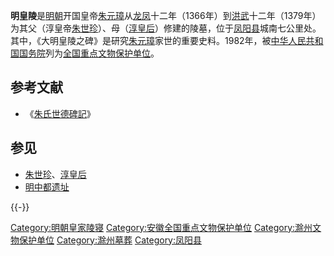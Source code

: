 {{文物保护单位
| 级别 = 全国
| 名称 = 明中都皇故城及皇陵石刻
| 编号 = 2-55
| 分类 = 古建筑及历史纪念建筑物
| 时代 = [[明朝|明]]
| 所在 = [[安徽省|安徽省]][[凤阳县|凤阳县]]
| 坐标 = {{Coord|32|48|39|N|117|31|06|E|display=inline,title}}
| 登录 = 1982年
| Cat = 安徽全国重点文物保护单位
}}
'''明皇陵'''是[[明朝|明朝]]开国皇帝[[朱元璋|朱元璋]]从[[龍鳳_(韓林兒)|龙凤]]十二年（1366年）到[[洪武|洪武]]十二年（1379年）为其父（淳皇帝[[朱世珍|朱世珍]]）、母（[[淳皇后|淳皇后]]）修建的陵墓，位于[[凤阳县|凤阳县]]城南七公里处。其中，《大明皇陵之碑》是研究[[朱元璋|朱元璋]]家世的重要史料。1982年，被[[中华人民共和国国务院|中华人民共和国国务院]]列为[[全国重点文物保护单位|全国重点文物保护单位]]。

== 参考文献 ==
{{Reflist}}
* 《[[s:朱氏世德碑記|朱氏世德碑記]]》

== 参见 ==
* [[朱世珍|朱世珍]]、[[淳皇后|淳皇后]]
* [[明中都遗址|明中都遗址]]

{{-}}
{{明朝皇陵}}
{{安徽全国重点文物保护单位}}

{{DEFAULTSORT:M}}
[[Category:明朝皇家陵寝|Category:明朝皇家陵寝]]
[[Category:安徽全国重点文物保护单位|Category:安徽全国重点文物保护单位]]
[[Category:滁州文物保护单位|Category:滁州文物保护单位]]
[[Category:滁州墓葬|Category:滁州墓葬]]
[[Category:凤阳县|Category:凤阳县]]